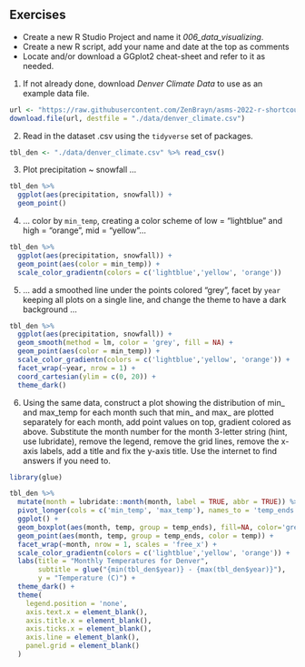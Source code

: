 ## Exercises {-}

- Create a new R Studio Project and name it *006_data_visualizing*.
- Create a new R script, add your name and date at the top as comments
- Locate and/or download a GGplot2 cheat-sheet and refer to it as needed.

1. If not already done, download *Denver Climate Data* to use as an example data file.
```r
url <- "https://raw.githubusercontent.com/ZenBrayn/asms-2022-r-shortcourse/main/exercises/intro_to_r/data/denver_climate.csv"
download.file(url, destfile = "./data/denver_climate.csv")
```

2. Read in the dataset .csv using the `tidyverse` set of packages.
```r
tbl_den <- "./data/denver_climate.csv" %>% read_csv()
```

3. Plot precipitation ~ snowfall ...
```r
tbl_den %>% 
  ggplot(aes(precipitation, snowfall)) + 
  geom_point()
```

4. ... color by `min_temp`, creating a color scheme of low = "lightblue" and high = "orange", mid = "yellow"...
```r
tbl_den %>% 
  ggplot(aes(precipitation, snowfall)) + 
  geom_point(aes(color = min_temp)) +
  scale_color_gradientn(colors = c('lightblue','yellow', 'orange'))
```

5. ... add a smoothed line under the points colored "grey", facet by `year` keeping all plots on a single line, and change the theme to have a dark background ...
```r
tbl_den %>% 
  ggplot(aes(precipitation, snowfall)) + 
  geom_smooth(method = lm, color = 'grey', fill = NA) +
  geom_point(aes(color = min_temp)) +
  scale_color_gradientn(colors = c('lightblue','yellow', 'orange')) +
  facet_wrap(~year, nrow = 1) +
  coord_cartesian(ylim = c(0, 20)) +
  theme_dark()
```

6. Using the same data, construct a plot showing the distribution of min_ and max_temp for each month such that min_ and max_ are plotted separately for each month, add point values on top, gradient colored as above. Substitute the month number for the month 3-letter string (hint, use lubridate), remove the legend, remove the grid lines, remove the x-axis labels, add a title and fix the y-axis title. Use the internet to find answers if you need to.
```r
library(glue)

tbl_den %>%
  mutate(month = lubridate::month(month, label = TRUE, abbr = TRUE)) %>%
  pivot_longer(cols = c('min_temp', 'max_temp'), names_to = 'temp_ends', values_to = 'temp') %>%
  ggplot() +
  geom_boxplot(aes(month, temp, group = temp_ends), fill=NA, color='grey30', position = 'identity') +
  geom_point(aes(month, temp, group = temp_ends, color = temp)) +
  facet_wrap(~month, nrow = 1, scales = 'free_x') +
  scale_color_gradientn(colors = c('lightblue','yellow', 'orange')) +
  labs(title = "Monthly Temperatures for Denver",
       subtitle = glue("{min(tbl_den$year)} - {max(tbl_den$year)}"),
       y = "Temperature (C)") +
  theme_dark() +
  theme(
    legend.position = 'none',
    axis.text.x = element_blank(),
    axis.title.x = element_blank(),
    axis.ticks.x = element_blank(),
    axis.line = element_blank(),
    panel.grid = element_blank()
  )
```